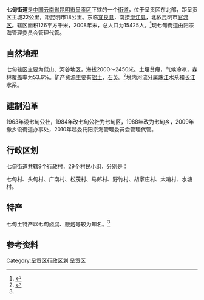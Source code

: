 {{中国乡级行政区
| 行政区全称 = 七甸街道
| 景观照片文件名 =Qidian Subdistrict in Chenggong District, Kunming City.jpg
| 景观照片描述 =
| 汉语拼音 =
| 通用拼音 =
| 注音符號 =
| 其它标音类型1 =
| 其它标音1 =
| 其它标音类型2 =
| 其它标音2 =
| 其它语言类型1 =
| 其它语言地名1 =
| 其它语言类型2 =
| 其它语言地名2 =
| 上级行政区 = [[云南省|云南省]][[昆明市|昆明市]][[呈贡区|呈贡区]]
| 行政区类别 = [[街道|街道]]
| 行政区划代码 =530121203
| 地理坐标 ={{coord|24|57|17|N|102|56|45|E|type:city_region:CN|display=inline,title}}
| 总面积 =126[[平方千米|平方千米]]
| 户籍人口 =
| 户籍人口年份 =
| 常住人口 =15425
| 常住人口年份 =2008年
| 人口密度 =
| 行政区划 =
| 官方网站 =
| 政府驻地 =七甸
| 邮政编码 =650502
| 毗邻行政区 =
| 位置图文件名 =
| 位置图描述 =
}}
'''七甸街道'''是[[中华人民共和国|中国]][[云南省|云南省]][[昆明市|昆明市]][[呈贡区|呈贡区]]下辖的一个[[街道|街道]]，位于呈贡区东北部，距呈贡区主城22公里，距昆明市18公里。东临[[宜良县|宜良县]]，南接[[澄江县|澄江县]]，北依昆明市[[官渡区|官渡区]]。辖区面积126平方千米，2008年末，总人口为15425人。<ref>{{cite web| language =zh-cn| publisher =中国·呈贡| title =七甸街道办事处概况| url =http://cgxq.km.gov.cn/structure/zzjg/jdbscnr_153855_1.htm| date =| accessdate =2012-07-31| deadurl =yes| archiveurl =https://web.archive.org/web/20160304102758/http://cgxq.km.gov.cn/structure/zzjg/jdbscnr_153855_1.htm| archivedate =2016-03-04}}</ref>现七甸街道由阳宗海管理委员会管理代管。

==自然地理==
七甸辖区主要为低山、河谷地区，海拔2000～2450米。土壤贫瘠，气候冷凉，森林覆盖率为53.6%。矿产资源主要有[[铝土|铝土]]、[[石英|石英]]。<ref name="呈贡县志">{{cite book zh |author= |title=《呈贡县志》 |format=M |edition=1 |location=太原 |publisher=山西人民出版社 |date=1992 |pages=62、63 |id= ISBN 7-203-02188-2}}</ref>境内河流分属[[珠江|珠江]]水系和[[长江|长江]]水系。
==建制沿革==
1963年设七甸公社，1984年改七甸公社为七甸区，1988年改为七甸乡，2009年撤乡设街道办事处，2010年起委托阳宗海管理委员会管理代管。
== 行政区划 ==

七甸街道共辖9个行政村，29个村民小组，分别是：

七甸村、头甸村、广南村、松茂村、马郎村、野竹村、胡家庄村、大哨村、水塘村。
==特产==
七甸土特产以七甸[[卤腐|卤腐]]、[[鞭炮|鞭炮]]等较为知名。<ref name="呈贡县志"/>
==参考资料==
{{reflist}}

{{呈贡区行政区划}}
[[Category:呈贡区行政区划|Category:呈贡区行政区划]]
[[Category:昆明市街道|呈贡区]]